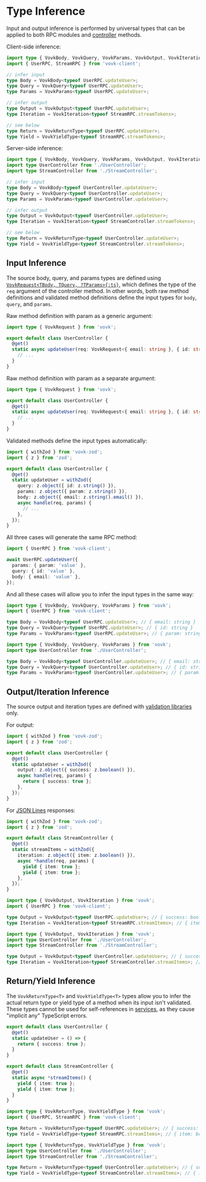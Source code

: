# Type Inference

Input and output inference is performed by universal types that can be applied to both RPC modules and [controller](/controller) methods.

Client-side inference:

```ts
import type { VovkBody, VovkQuery, VovkParams, VovkOutput, VovkIteration, VovkReturnType, VovkYieldType } from 'vovk';
import { UserRPC, StreamRPC } from 'vovk-client';

// infer input
type Body = VovkBody<typeof UserRPC.updateUser>;
type Query = VovkQuery<typeof UserRPC.updateUser>;
type Params = VovkParams<typeof UserRPC.updateUser>;

// infer output
type Output = VovkOutput<typeof UserRPC.updateUser>;
type Iteration = VovkIteration<typeof StreamRPC.streamTokens>;

// see below
type Return = VovkReturnType<typeof UserRPC.updateUser>;
type Yield = VovkYieldType<typeof StreamRPC.streamTokens>;
```

Server-side inference:

```ts
import type { VovkBody, VovkQuery, VovkParams, VovkOutput, VovkIteration, VovkReturnType, VovkYieldType } from 'vovk';
import type UserController from './UserController';
import type StreamController from './StreamController';

// infer input
type Body = VovkBody<typeof UserController.updateUser>;
type Query = VovkQuery<typeof UserController.updateUser>;
type Params = VovkParams<typeof UserController.updateUser>;

// infer output
type Output = VovkOutput<typeof UserController.updateUser>;
type Iteration = VovkIteration<typeof StreamController.streamTokens>;

// see below
type Return = VovkReturnType<typeof UserController.updateUser>;
type Yield = VovkYieldType<typeof StreamController.streamTokens>;
```

## Input Inference

The source body, query, and params types are defined using [`VovkRequest<TBody, TQuery, ?TParams>{:ts}`](/controller/request), which defines the type of the `req` argument of the controller method. In other words, both raw method definitions and validated method definitions define the input types for `body`, `query`, and `params`.

Raw method definition with param as a generic argument:

```ts
import type { VovkRequest } from 'vovk';

export default class UserController {
  @get()
  static async updateUser(req: VovkRequest<{ email: string }, { id: string }, { param: string }>) {
    // ...
  }
}
```

Raw method definition with param as a separate argument:

```ts
import type { VovkRequest } from 'vovk';

export default class UserController {
  @get()
  static async updateUser(req: VovkRequest<{ email: string }, { id: string }>, params: { param: string }) {
    // ...
  }
}
```

Validated methods define the input types automatically:

```ts
import { withZod } from 'vovk-zod';
import { z } from 'zod';

export default class UserController {
  @get()
  static updateUser = withZod({
    query: z.object({ id: z.string() }),
    params: z.object({ param: z.string() }),
    body: z.object({ email: z.string().email() }),
    async handle(req, params) {
      // ...
    },
  });
}
```

All three cases will generate the same RPC method:

```ts
import { UserRPC } from 'vovk-client';

await UserRPC.updateUser({
  params: { param: 'value' },
  query: { id: 'value' },
  body: { email: 'value' },
});
```

And all these cases will allow you to infer the input types in the same way:

```ts
import type { VovkBody, VovkQuery, VovkParams } from 'vovk';
import { UserRPC } from 'vovk-client';

type Body = VovkBody<typeof UserRPC.updateUser>; // { email: string }
type Query = VovkQuery<typeof UserRPC.updateUser>; // { id: string }
type Params = VovkParams<typeof UserRPC.updateUser>; // { param: string }
```

```ts
import type { VovkBody, VovkQuery, VovkParams } from 'vovk';
import type UserController from './UserController';

type Body = VovkBody<typeof UserController.updateUser>; // { email: string }
type Query = VovkQuery<typeof UserController.updateUser>; // { id: string }
type Params = VovkParams<typeof UserController.updateUser>; // { param: string }
```

## Output/Iteration Inference

The source output and iteration types are defined with [validation libraries](/validation) only.

For output:

```ts
import { withZod } from 'vovk-zod';
import { z } from 'zod';

export default class UserController {
  @get()
  static updateUser = withZod({
    output: z.object({ success: z.boolean() }),
    async handle(req, params) {
      return { success: true };
    },
  });
}
```

For [JSON Lines](/controller/jsonlines) responses:

```ts
import { withZod } from 'vovk-zod';
import { z } from 'zod';

export default class StreamController {
  @get()
  static streamItems = withZod({
    iteration: z.object({ item: z.boolean() }),
    async *handle(req, params) {
      yield { item: true };
      yield { item: true };
    },
  });
}
```

```ts
import type { VovkOutput, VovkIteration } from 'vovk';
import { UserRPC } from 'vovk-client';

type Output = VovkOutput<typeof UserRPC.updateUser>; // { success: boolean }
type Iteration = VovkIteration<typeof StreamRPC.streamItems>; // { item: boolean }
```

```ts
import type { VovkOutput, VovkIteration } from 'vovk';
import type UserController from './UserController';
import type StreamController from './StreamController';

type Output = VovkOutput<typeof UserController.updateUser>; // { success: boolean }
type Iteration = VovkIteration<typeof StreamController.streamItems>; // { item: boolean }
```

## Return/Yield Inference

The `VovkReturnType<T>` and `VovkYieldType<T>` types allow you to infer the actual return type or yield type of a method when its input isn't validated. These types cannot be used for self-references in [services](/controller/service), as they cause "implicit any" TypeScript errors.

```ts
export default class UserController {
  @get()
  static updateUser = () => {
    return { success: true };
  }
}
```

```ts
export default class StreamController {
  @get()
  static async *streamItems() {
    yield { item: true };
    yield { item: true };
  }
}
```

```ts
import type { VovkReturnType, VovkYieldType } from 'vovk';
import { UserRPC, StreamRPC } from 'vovk-client';

type Return = VovkReturnType<typeof UserRPC.updateUser>; // { success: boolean }
type Yield = VovkYieldType<typeof StreamRPC.streamItems>; // { item: boolean }
```

```ts
import type { VovkReturnType, VovkYieldType } from 'vovk';
import type UserController from './UserController';
import type StreamController from './StreamController';

type Return = VovkReturnType<typeof UserController.updateUser>; // { success: boolean }
type Yield = VovkYieldType<typeof StreamController.streamItems>; // { item: boolean }
```
